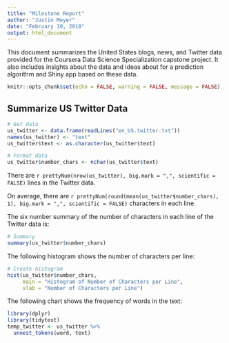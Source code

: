 ```yaml
---
title: "Milestone Report"
author: "Justin Meyer"
date: "February 10, 2018"
output: html_document
---
```


This document summarizes the United States blogs, news, and Twitter data provided for the Coursera Data Science Specialization capstone project. It also includes insights about the data and ideas about for a prediction algorithm and Shiny app based on these data.

```r
knitr::opts_chunk$set(echo = FALSE, warning = FALSE, message = FALSE)
```

## Summarize US Twitter Data

```r

# Get data
us_twitter <- data.frame(readLines("en_US.twitter.txt"))
names(us_twitter) <- "text"
us_twitter$text <- as.character(us_twitter$text)

# Format data
us_twitter$number_chars <- nchar(us_twitter$text)

```

There are `r prettyNum(nrow(us_twitter), big.mark = ",", scientific = FALSE)` lines in the Twitter data.

On average, there are `r prettyNum(round(mean(us_twitter$number_chars), 1), big.mark = ",", scientific = FALSE)` characters in each line.

The six number summary of the number of characters in each line of the Twitter data is:
```r

# Summary
summary(us_twitter$number_chars)

```

The following histogram shows the number of characters per line:
```r

# Create histogram
hist(us_twitter$number_chars, 
     main = "Histogram of Number of Characters per Line",
     xlab = "Number of Characters per Line")

```

The following chart shows the frequency of words in the text:

```r

library(dplyr)
library(tidytext)
temp_twitter <- us_twitter %>%
  unnest_tokens(word, text)


```
